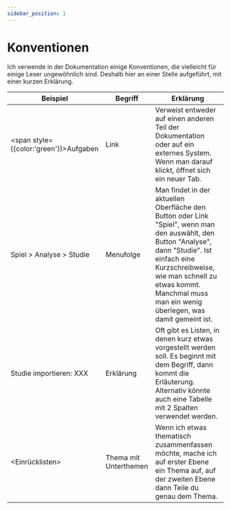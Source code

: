 ```yaml
---
sidebar_position: 1
---
```

# Konventionen

Ich verwende in der Dokumentation einige Konventionen, die vielleicht für einige Leser ungewöhnlich sind. Deshalb hier an einer Stelle aufgeführt, mit einer kurzen Erklärung.

| Beispiel                                    | Begriff | Erklärung                                   |
|---------------------------------------------|---------|---------------------------------------------|
| <span style={{color:'green'}}>Aufgaben</span> | Link | Verweist entweder auf einen anderen Teil der Dokumentation oder auf ein externes System. Wenn man darauf klickt, öffnet sich ein neuer Tab. |
| Spiel > Analyse > Studie                    | Menufolge | Man findet in der aktuellen Oberfläche den Button oder Link "Spiel", wenn man den auswählt, den Button "Analyse", dann "Studie". Ist einfach eine Kurzschreibweise, wie man schnell zu etwas kommt. Manchmal muss man ein wenig überlegen, was damit gemeint ist. |
| Studie importieren: XXX                     | Erklärung  | Oft gibt es Listen, in denen kurz etwas vorgestellt werden soll. Es beginnt mit dem Begriff, dann kommt die Erläuterung. Alternativ könnte auch eine Tabelle mit 2 Spalten verwendet werden. |
| <Einrücklisten\>                            | Thema mit Unterthemen | Wenn ich etwas thematisch zusammenfassen möchte, mache ich auf erster Ebene ein Thema auf, auf der zweiten Ebene dann Teile du genau dem Thema. |